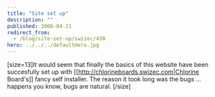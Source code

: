 ```yaml
---
title: "Site set up"
description: ""
published: 2006-04-21
redirect_from:
  - /blog/site-set-up/swizec/430
hero: ../../../defaultHero.jpg
---
```


\[size=13]It would seem that finally the basics of this website have been succesfully set up with \[\[<http://chlorineboards.swizec.com|Chlorine> Board's]] fancy self installer. The reason it took long was the bugs ... happens you know, bugs are natural. \[/size]
